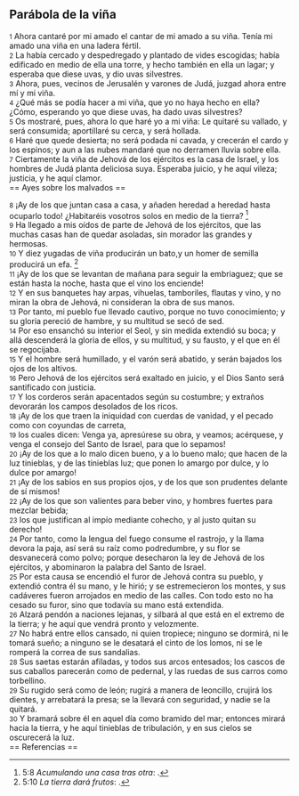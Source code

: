 == Parábola de la viña ==

{{anchor|1}} <small>1</small> Ahora cantaré por mi amado el cantar de mi amado a su viña. Tenía mi amado una viña en una ladera fértil.<br>
{{anchor|2}} <small>2</small> La había cercado y despedregado y plantado de vides escogidas; había edificado en medio de ella una torre, y hecho también en ella un lagar; y esperaba que diese uvas, y dio uvas silvestres.<br>
{{anchor|3}} <small>3</small> Ahora, pues, vecinos de Jerusalén y varones de Judá, juzgad ahora entre mí y mi viña.<br>
{{anchor|4}} <small>4</small> ¿Qué más se podía hacer a mi viña, que yo no haya hecho en ella? ¿Cómo, esperando yo que diese uvas, ha dado uvas silvestres?<br>
{{anchor|5}} <small>5</small> Os mostraré, pues, ahora lo que haré yo a mi viña: Le quitaré su vallado, y será consumida; aportillaré su cerca, y será hollada.<br>
{{anchor|6}} <small>6</small> Haré que quede desierta; no será podada ni cavada, y crecerán el cardo y los espinos; y aun a las nubes mandaré que no derramen lluvia sobre ella.<br>
{{anchor|7}} <small>7</small> Ciertamente la viña de Jehová de los ejércitos es la casa de Israel, y los hombres de Judá planta deliciosa suya. Esperaba juicio, y he aquí vileza; justicia, y he aquí clamor.<br>
== Ayes sobre los malvados ==

{{anchor|8}} <small>8</small> ¡Ay de los que juntan casa a casa, y añaden heredad a heredad hasta ocuparlo todo! ¿Habitaréis vosotros solos en medio de la tierra? <ref>5:8 ''Acumulando una casa tras otra'': {{lib|LU|97|9|21}}.</ref><br>
{{anchor|9}} <small>9</small> Ha llegado a mis oídos de parte de Jehová de los ejércitos, que las muchas casas han de quedar asoladas, sin morador las grandes y hermosas.<br>
{{anchor|10}} <small>10</small> Y diez yugadas de viña producirán un bato,y un homer de semilla producirá un efa. <ref>5:10 ''La tierra dará frutos'': {{lib|LU|136|6|7}}.</ref><br>
{{anchor|11}} <small>11</small> ¡Ay de los que se levantan de mañana para seguir la embriaguez; que se están hasta la noche, hasta que el vino los enciende!<br>
{{anchor|12}} <small>12</small> Y en sus banquetes hay arpas, vihuelas, tamboriles, flautas y vino, y no miran la obra de Jehová, ni consideran la obra de sus manos.<br>
{{anchor|13}} <small>13</small> Por tanto, mi pueblo fue llevado cautivo, porque no tuvo conocimiento; y su gloria pereció de hambre, y su multitud se secó de sed.<br>
{{anchor|14}} <small>14</small> Por eso ensanchó su interior el Seol, y sin medida extendió su boca; y allá descenderá la gloria de ellos, y su multitud, y su fausto, y el que en él se regocijaba.<br>
{{anchor|15}} <small>15</small> Y el hombre será humillado, y el varón será abatido, y serán bajados los ojos de los altivos.<br>
{{anchor|16}} <small>16</small> Pero Jehová de los ejércitos será exaltado en juicio, y el Dios Santo será santificado con justicia.<br>
{{anchor|17}} <small>17</small> Y los corderos serán apacentados según su costumbre; y extraños devorarán los campos desolados de los ricos.<br>
{{anchor|18}} <small>18</small> ¡Ay de los que traen la iniquidad con cuerdas de vanidad, y el pecado como con coyundas de carreta,<br>
{{anchor|19}} <small>19</small> los cuales dicen: Venga ya, apresúrese su obra, y veamos; acérquese, y venga el consejo del Santo de Israel, para que lo sepamos!<br>
{{anchor|20}} <small>20</small> ¡Ay de los que a lo malo dicen bueno, y a lo bueno malo; que hacen de la luz tinieblas, y de las tinieblas luz; que ponen lo amargo por dulce, y lo dulce por amargo!<br>
{{anchor|21}} <small>21</small> ¡Ay de los sabios en sus propios ojos, y de los que son prudentes delante de sí mismos!<br>
{{anchor|22}} <small>22</small> ¡Ay de los que son valientes para beber vino, y hombres fuertes para mezclar bebida;<br>
{{anchor|23}} <small>23</small> los que justifican al impío mediante cohecho, y al justo quitan su derecho!<br>
{{anchor|24}} <small>24</small> Por tanto, como la lengua del fuego consume el rastrojo, y la llama devora la paja, así será su raíz como podredumbre, y su flor se desvanecerá como polvo; porque desecharon la ley de Jehová de los ejércitos, y abominaron la palabra del Santo de Israel.<br>
{{anchor|25}} <small>25</small> Por esta causa se encendió el furor de Jehová contra su pueblo, y extendió contra él su mano, y le hirió; y se estremecieron los montes, y sus cadáveres fueron arrojados en medio de las calles. Con todo esto no ha cesado su furor, sino que todavía su mano está extendida.<br>
{{anchor|26}} <small>26</small> Alzará pendón a naciones lejanas, y silbará al que está en el extremo de la tierra; y he aquí que vendrá pronto y velozmente.<br>
{{anchor|27}} <small>27</small> No habrá entre ellos cansado, ni quien tropiece; ninguno se dormirá, ni le tomará sueño; a ninguno se le desatará el cinto de los lomos, ni se le romperá la correa de sus sandalias.<br>
{{anchor|28}} <small>28</small> Sus saetas estarán afiladas, y todos sus arcos entesados; los cascos de sus caballos parecerán como de pedernal, y las ruedas de sus carros como torbellino.<br>
{{anchor|29}} <small>29</small> Su rugido será como de león; rugirá a manera de leoncillo, crujirá los dientes, y arrebatará la presa; se la llevará con seguridad, y nadie se la quitará.<br>
{{anchor|30}} <small>30</small> Y bramará sobre él en aquel día como bramido del mar; entonces mirará hacia la tierra, y he aquí tinieblas de tribulación, y en sus cielos se oscurecerá la luz.<br>
== Referencias ==

<references />
